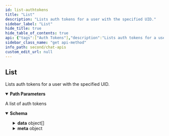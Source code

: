 ```yaml
---
id: list-authtokens
title: "List"
description: "Lists auth tokens for a user with the specified UID."
sidebar_label: "List"
hide_title: true
hide_table_of_contents: true
api: {"tags":["Auth Tokens"],"description":"Lists auth tokens for a user with the specified UID.","operationId":"list-authtokens","parameters":[{"name":"uid","in":"path","description":"An UID of a user.","required":true,"schema":{"type":"string"},"examples":{"string":{"summary":"UID","value":""}}}],"responses":{"200":{"description":"A list of auth tokens","content":{"application/json":{"schema":{"properties":{"data":{"type":"array","items":{"properties":{"":{"description":"Response data","properties":{"uid":{"type":"string"},"authToken":{"type":"string"},"createdAt":{"type":"integer"}},"type":"object","title":"authTokenSchema"}},"type":"object"}},"meta":{"properties":{"":{"properties":{"pagination":{"properties":{"total":{"type":"integer"},"count":{"type":"integer"},"per_page":{"type":"integer"},"current_page":{"type":"integer"},"total_pages":{"type":"integer"}},"type":"object"}},"type":"object","title":"metaSchema"}},"type":"object"}},"type":"object"},"example":{"data":[{"uid":"superhero1","authToken":"superhero1_1630306819c3027ce530b2367f3c97b4106f0cb8","createdAt":1630306819}],"meta":{"pagination":{"total":1,"count":1,"per_page":100,"current_page":1,"total_pages":1}}}}}}},"security":[{"apiKey":[]}],"method":"get","path":"/users/{uid}/auth_tokens","servers":[{"url":"https://{appid}.api-{region}.cometchat.io/v3","variables":{"appid":{"default":"appId","description":"(Required) App ID"},"region":{"enum":["us","eu"],"default":"us","description":"Select Region"}}}],"securitySchemes":{"apiKey":{"type":"apiKey","description":"API Key with fullAccess scope(i.e. Rest API Key from the Dashboard).","name":"apikey","in":"header"}},"info":{"title":"Chat APIs","description":"Manage messages, users, groups for a particular app using our Chat API.","version":"3.0"},"postman":{"name":"List","description":{"content":"Lists auth tokens for a user with the specified UID.","type":"text/plain"},"url":{"path":["users",":uid","auth_tokens"],"host":["{{baseUrl}}"],"query":[],"variable":[{"disabled":false,"description":{"content":"(Required) An UID of a user.","type":"text/plain"},"type":"any","value":"","key":"uid"}]},"header":[{"key":"Accept","value":"application/json"}],"method":"GET","auth":{"type":"apikey","apikey":[{"type":"any","value":"apikey","key":"key"},{"type":"any","value":"<API Key>","key":"value"},{"type":"any","value":"header","key":"in"}]}}}
sidebar_class_name: "get api-method"
info_path: second/chat-apis
custom_edit_url: null
---
```



## List



Lists auth tokens for a user with the specified UID.

<details style={{"marginBottom":"1rem"}} data-collapsed={false} open={true}><summary style={{}}><strong>Path Parameters</strong></summary><div><ul><ParamsItem className={"paramsItem"} param={{"name":"uid","in":"path","description":"An UID of a user.","required":true,"schema":{"type":"string"},"examples":{"string":{"summary":"UID","value":""}}}}></ParamsItem></ul></div></details><div><ApiTabs><TabItem label={"200"} value={"200"}><div>

A list of auth tokens

</div><div><MimeTabs schemaType={"response"}><TabItem label={"application/json"} value={"application/json"}><SchemaTabs><TabItem label={"Schema"} value={"Schema"}><details style={{}} data-collapsed={false} open={true}><summary style={{"textAlign":"left"}}><strong>Schema</strong></summary><div style={{"textAlign":"left","marginLeft":"1rem"}}></div><ul style={{"marginLeft":"1rem"}}><SchemaItem collapsible={true} className={"schemaItem"}><details style={{}}><summary style={{}}><strong>data</strong><span style={{"opacity":"0.6"}}> object[]</span></summary><div style={{"marginLeft":"1rem"}}><li><div style={{"fontSize":"var(--ifm-code-font-size)","opacity":"0.6","marginLeft":"-.5rem","paddingBottom":".5rem"}}>Array [</div></li><SchemaItem collapsible={true} className={"schemaItem"}><details style={{}}><summary style={{}}><strong></strong><span style={{"opacity":"0.6"}}> object</span></summary><div style={{"marginLeft":"1rem"}}><div style={{"marginTop":".5rem","marginBottom":".5rem"}}>

Response data

</div><SchemaItem collapsible={false} name={"uid"} required={false} schemaName={"string"} qualifierMessage={undefined} schema={{"type":"string"}}></SchemaItem><SchemaItem collapsible={false} name={"authToken"} required={false} schemaName={"string"} qualifierMessage={undefined} schema={{"type":"string"}}></SchemaItem><SchemaItem collapsible={false} name={"createdAt"} required={false} schemaName={"integer"} qualifierMessage={undefined} schema={{"type":"integer"}}></SchemaItem></div></details></SchemaItem><li><div style={{"fontSize":"var(--ifm-code-font-size)","opacity":"0.6","marginLeft":"-.5rem"}}>]</div></li></div></details></SchemaItem><SchemaItem collapsible={true} className={"schemaItem"}><details style={{}}><summary style={{}}><strong>meta</strong><span style={{"opacity":"0.6"}}> object</span></summary><div style={{"marginLeft":"1rem"}}><SchemaItem collapsible={true} className={"schemaItem"}><details style={{}}><summary style={{}}><strong></strong><span style={{"opacity":"0.6"}}> object</span></summary><div style={{"marginLeft":"1rem"}}><SchemaItem collapsible={true} className={"schemaItem"}><details style={{}}><summary style={{}}><strong>pagination</strong><span style={{"opacity":"0.6"}}> object</span></summary><div style={{"marginLeft":"1rem"}}><SchemaItem collapsible={false} name={"total"} required={false} schemaName={"integer"} qualifierMessage={undefined} schema={{"type":"integer"}}></SchemaItem><SchemaItem collapsible={false} name={"count"} required={false} schemaName={"integer"} qualifierMessage={undefined} schema={{"type":"integer"}}></SchemaItem><SchemaItem collapsible={false} name={"per_page"} required={false} schemaName={"integer"} qualifierMessage={undefined} schema={{"type":"integer"}}></SchemaItem><SchemaItem collapsible={false} name={"current_page"} required={false} schemaName={"integer"} qualifierMessage={undefined} schema={{"type":"integer"}}></SchemaItem><SchemaItem collapsible={false} name={"total_pages"} required={false} schemaName={"integer"} qualifierMessage={undefined} schema={{"type":"integer"}}></SchemaItem></div></details></SchemaItem></div></details></SchemaItem></div></details></SchemaItem></ul></details></TabItem><TabItem label={"Example (from schema)"} value={"Example (from schema)"}><ResponseSamples responseExample={"{\n  \"data\": [\n    {\n      \"\": {\n        \"uid\": \"string\",\n        \"authToken\": \"string\",\n        \"createdAt\": 0\n      }\n    }\n  ],\n  \"meta\": {\n    \"\": {\n      \"pagination\": {\n        \"total\": 0,\n        \"count\": 0,\n        \"per_page\": 0,\n        \"current_page\": 0,\n        \"total_pages\": 0\n      }\n    }\n  }\n}"} language={"json"}></ResponseSamples></TabItem><TabItem label={"Example"} value={"Example"}><ResponseSamples responseExample={"{\n  \"data\": [\n    {\n      \"uid\": \"superhero1\",\n      \"authToken\": \"superhero1_1630306819c3027ce530b2367f3c97b4106f0cb8\",\n      \"createdAt\": 1630306819\n    }\n  ],\n  \"meta\": {\n    \"pagination\": {\n      \"total\": 1,\n      \"count\": 1,\n      \"per_page\": 100,\n      \"current_page\": 1,\n      \"total_pages\": 1\n    }\n  }\n}"} language={"json"}></ResponseSamples></TabItem></SchemaTabs></TabItem></MimeTabs></div></TabItem></ApiTabs></div>
